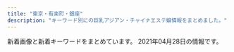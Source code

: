 ```yaml
---
title: "東京・有楽町・銀座"
description: "キーワード別にの巨乳アジアン・チャイナエステ嬢情報をまとめました。"
---
```


新着画像と新着キーワードをまとめています。
2021年04月28日の情報です。

<DmmAffiliateIns />
<KeywordTable
  shops={
    [
    {
        "img_links": [
            "http://xn--vckg5a5c7c8c1czd.in.net/images/staff_images/cg5.jpg",
            "http://xn--vckg5a5c7c8c1czd.in.net/images/staff_images/cg14.jpg",
            "http://xn--vckg5a5c7c8c1czd.in.net/images/staff_images/cg17.jpg",
            "http://xn--vckg5a5c7c8c1czd.in.net/images/no.png",
            "http://xn--vckg5a5c7c8c1czd.in.net/images/an_1_02.jpg",
            "http://xn--vckg5a5c7c8c1czd.in.net/images/staff_images/cg1.jpg",
            "http://xn--vckg5a5c7c8c1czd.in.net/images/an_2_04.jpg",
            "http://xn--vckg5a5c7c8c1czd.in.net/images/slider/slide1s.jpg",
            "http://xn--vckg5a5c7c8c1czd.in.net/images/staff_images/top_small_14.jpg",
            "http://xn--vckg5a5c7c8c1czd.in.net/images/an_2_02.jpg",
            "http://xn--vckg5a5c7c8c1czd.in.net/images/slider/slide3.jpg",
            "http://xn--vckg5a5c7c8c1czd.in.net/images/slider/slide2s.jpg",
            "http://xn--vckg5a5c7c8c1czd.in.net/images/an_2_03.jpg",
            "http://xn--vckg5a5c7c8c1czd.in.net/images/QRcode.jpg",
            "http://xn--vckg5a5c7c8c1czd.in.net/images/an_2_07.jpg",
            "http://xn--vckg5a5c7c8c1czd.in.net/images/slider/slide3s.jpg",
            "http://xn--vckg5a5c7c8c1czd.in.net/images/an_1_03.jpg",
            "http://xn--vckg5a5c7c8c1czd.in.net/images/staff_images/top_small_5.jpg",
            "http://xn--vckg5a5c7c8c1czd.in.net/images/an_2_06.jpg",
            "http://xn--vckg5a5c7c8c1czd.in.net/images/staff_images/top_small_2.jpg",
            "http://xn--vckg5a5c7c8c1czd.in.net/images/an_1_07.jpg",
            "http://xn--vckg5a5c7c8c1czd.in.net/images/an_2_05.jpg",
            "http://xn--vckg5a5c7c8c1czd.in.net/images/staff_images/top_small_1.jpg",
            "http://xn--vckg5a5c7c8c1czd.in.net/images/staff_images/top_small_17.jpg",
            "http://xn--vckg5a5c7c8c1czd.in.net/images/an_1_06.jpg",
            "http://xn--vckg5a5c7c8c1czd.in.net/images/an_1_04.jpg",
            "http://xn--vckg5a5c7c8c1czd.in.net/images/slider/slide2.jpg",
            "http://xn--vckg5a5c7c8c1czd.in.net/images/slider/slide1.jpg",
            "http://xn--vckg5a5c7c8c1czd.in.net/images/index_01.jpg",
            "http://xn--vckg5a5c7c8c1czd.in.net/images/staff_images/cg16.jpg",
            "http://xn--vckg5a5c7c8c1czd.in.net/images/staff_images/cg2.jpg",
            "http://xn--vckg5a5c7c8c1czd.in.net/images/staff_images/top_small_16.jpg"
        ],
        "keywords": {
            "E": 4,
            "86": 24,
            "D": 20
        },
        "name": "\u7652\u3057\u306e\u6d77",
        "station": "\u65b0\u5bcc\u753a\u99c5",
        "url": "http://xn--vckg5a5c7c8c1czd.in.net/"
    },
    {
        "img_links": [
            "http://sweet-massage.work/sp/img/tit.jpg",
            "http://sweet-massage.work/sp/img/pic.jpg",
            "http://sweet-massage.work/sp/img/s4.jpg",
            "http://sweet-massage.work/img/sta3.jpg",
            "http://sweet-massage.work/img/m1.png",
            "http://sweet-massage.work/img/sta5.jpg",
            "http://sweet-massage.work/sp/img/st5.jpg",
            "http://sweet-massage.work/sp/img/info.jpg",
            "http://sweet-massage.work/img/nos.jpg",
            "http://sweet-massage.work/sp/img/add.jpg",
            "http://sweet-massage.work/img/st01.jpg",
            "http://sweet-massage.work/img/st05.jpg",
            "http://sweet-massage.work/sp/img/st4.jpg",
            "http://sweet-massage.work/img/st1.jpg",
            "http://sweet-massage.work/sp/img/tel.jpg",
            "http://sweet-massage.work/sp/img/st02.jpg",
            "http://sweet-massage.work/img/s3.jpg",
            "http://sweet-massage.work/img/sta1.jpg",
            "http://sweet-massage.work/img/st5.jpg",
            "http://sweet-massage.work/img/st04.jpg",
            "http://sweet-massage.work/img/st2.jpg",
            "http://sweet-massage.work/img/st02.jpg",
            "http://sweet-massage.work/sp/img/sys.jpg",
            "http://sweet-massage.work/sp/img/t-a.jpg",
            "http://sweet-massage.work/sp/img/st01.jpg",
            "http://sweet-massage.work/img/st3.jpg",
            "http://sweet-massage.work/img/st005.jpg",
            "http://sweet-massage.work/sp/img/pc.jpg",
            "http://sweet-massage.work/sp/img/t-t.jpg",
            "http://sweet-massage.work/img/s2.jpg",
            "http://sweet-massage.work/sp/img/t-s.jpg",
            "http://sweet-massage.work/sp/img/t-r.jpg",
            "http://sweet-massage.work/sp/img/st1.jpg",
            "http://sweet-massage.work/sp/img/st005.jpg",
            "http://sweet-massage.work/sp/img/botton.jpg",
            "http://sweet-massage.work/img/mobile-1.png",
            "http://sweet-massage.work/sp/img/st05.jpg",
            "http://sweet-massage.work/sp/img/st2.jpg",
            "http://sweet-massage.work/sp/img/st03.jpg",
            "http://sweet-massage.work/sp/img/t-o.jpg",
            "http://sweet-massage.work/sp/img/time.jpg",
            "http://sweet-massage.work/img/sta2.jpg",
            "http://sweet-massage.work/img/foot-body.jpg",
            "http://sweet-massage.work/sp/img/st3.jpg",
            "http://sweet-massage.work/sp/img/s3.jpg",
            "http://sweet-massage.work/sp/img/st04.jpg",
            "http://sweet-massage.work/img/s5.jpg",
            "http://sweet-massage.work/sp/img/add2.jpg",
            "http://sweet-massage.work/img/s1.jpg",
            "http://sweet-massage.work/sp/img/s2.jpg",
            "http://sweet-massage.work/img/st03.jpg",
            "http://sweet-massage.work/img/s4.jpg",
            "http://sweet-massage.work/img/st4.jpg",
            "http://sweet-massage.work/img/sta4.jpg",
            "http://sweet-massage.work/sp/img/s5.jpg"
        ],
        "keywords": {
            "D": 6,
            "C": 3,
            "89": 3,
            "85": 3,
            "88": 3,
            "E": 6,
            "86": 6
        },
        "name": "Sweet",
        "station": "\u8305\u5834\u753a\u99c53\u756a\u51fa\u53e3",
        "url": "http://sweet-massage.work/"
    },
    {
        "keywords": {
            "85": 2,
            "86": 14,
            "87": 4
        },
        "station": "\u65b0\u5bcc\u753a\u99c53\u756a\u51fa\u53e3",
        "name": "Lotus\uff5e\u30ed\u30fc\u30bf\u30b9\uff5e",
        "url": "http://missyou-esthe.com/",
        "img_links": [
            "http://missyou-esthe.com/img/tt19.jpg",
            "http://missyou-esthe.com/img/lin.jpg",
            "http://missyou-esthe.com/img/eve.jpg",
            "http://missyou-esthe.com/img/tt11.jpg",
            "http://missyou-esthe.com/img/mr1.jpg",
            "http://missyou-esthe.com/img/tt2.jpg",
            "http://missyou-esthe.com/img/cg01.jpg",
            "http://missyou-esthe.com/img/cg04.jpg",
            "http://missyou-esthe.com/img/tt18.jpg",
            "http://missyou-esthe.com/img/cg091.jpg",
            "http://missyou-esthe.com/img/cg09.jpg",
            "http://missyou-esthe.com/img/no.png",
            "http://missyou-esthe.com/img/cg02.jpg",
            "http://missyou-esthe.com/img/tt12.jpg",
            "http://missyou-esthe.com/img/tt15.jpg",
            "http://missyou-esthe.com/img/tt21.jpg",
            "http://missyou-esthe.com/img/cg10.jpg",
            "http://missyou-esthe.com/img/cg06.jpg",
            "http://missyou-esthe.com/img/cg14.jpg",
            "http://missyou-esthe.com/img/cg05.jpg",
            "http://missyou-esthe.com/img/cg08.jpg",
            "http://missyou-esthe.com/img/tt13.jpg",
            "http://missyou-esthe.com/img/cg11.jpg",
            "http://missyou-esthe.com/img/cg03.jpg",
            "http://missyou-esthe.com/img/t3.jpg",
            "http://missyou-esthe.com/img/t1.jpg",
            "http://missyou-esthe.com/img/f1.jpg",
            "http://missyou-esthe.com/img/tt16.jpg",
            "http://missyou-esthe.com/img/tt17.jpg",
            "http://missyou-esthe.com/img/tt20.jpg",
            "http://missyou-esthe.com/img/cg13.jpg",
            "http://missyou-esthe.com/img/tt1.jpg",
            "http://missyou-esthe.com/img/t2.jpg",
            "http://missyou-esthe.com/img/cg07.jpg",
            "http://missyou-esthe.com/img/f.jpg",
            "http://missyou-esthe.com/img/tt14.jpg",
            "http://missyou-esthe.com/img/tt4.jpg"
        ]
    },
    {
        "station": "\u6c34\u5929\u5bae\u524d\u99c58\u756a\u51fa\u53e3",
        "name": "\u3086\u3089\u308a\u9999",
        "keywords": {
            "85": 10,
            "C": 14,
            "D": 6,
            "86": 4,
            "88": 6
        },
        "img_links": [
            "http://yurarika.work/staff/aya1.jpg",
            "http://yurarika.work/staff/mirai.jpg",
            "http://yurarika.work/staff/mirai2.jpg",
            "http://yurarika.work/staff/rara.jpg",
            "http://yurarika.work/staff/mika.jpg",
            "http://yurarika.work/staff/mirai1.jpg",
            "http://yurarika.work/staff/aya2.jpg",
            "http://yurarika.work/img/all/loader.png",
            "http://yurarika.work/staff/mika1.jpg",
            "http://yurarika.work/staff/mika2.jpg",
            "http://yurarika.work/staff/aya.jpg",
            "http://yurarika.work/staff/rara1.jpg",
            "http://yurarika.work/staff/rara2.jpg"
        ],
        "url": "http://yurarika.work/"
    },
    {
        "name": "COMODO -\u30b3\u30e2\u30c9-",
        "img_links": [
            "http://www.comodo.relaxjp.info/images/s_link.jpg",
            "http://www.comodo.relaxjp.info/files/013.jpg",
            "http://www.comodo.relaxjp.info/files/012-03.jpg",
            "http://www.comodo.relaxjp.info/files/001-03.jpg",
            "http://www.comodo.relaxjp.info/files/003-03.jpg",
            "http://www.comodo.relaxjp.info/files/001.jpg",
            "http://www.comodo.relaxjp.info/files/002.jpg",
            "http://www.comodo.relaxjp.info/files/013-03.jpg",
            "http://www.comodo.relaxjp.info/files/002-03.jpg",
            "http://www.comodo.relaxjp.info/images/top.png",
            "http://www.comodo.relaxjp.info/files/013-02.jpg",
            "http://www.comodo.relaxjp.info/images/bj1.jpg",
            "http://www.comodo.relaxjp.info/files/010.jpg",
            "http://www.comodo.relaxjp.info/files/015.jpg",
            "http://www.comodo.relaxjp.info/images/hua.jpg",
            "http://www.comodo.relaxjp.info/files/015-02.jpg",
            "http://www.comodo.relaxjp.info/files/014.jpg",
            "http://www.comodo.relaxjp.info/images/s_info.jpg",
            "http://www.comodo.relaxjp.info/files/011.jpg",
            "http://www.comodo.relaxjp.info/files/003.jpg",
            "http://www.comodo.relaxjp.info/files/011-02.jpg",
            "http://www.comodo.relaxjp.info/files/011-03.jpg",
            "http://www.comodo.relaxjp.info/images/bj3.jpg",
            "http://www.comodo.relaxjp.info/files/014-02.jpg",
            "http://www.comodo.relaxjp.info/files/012-02.jpg",
            "http://www.comodo.relaxjp.info/images/s_staff.jpg",
            "http://www.comodo.relaxjp.info/files/012.jpg",
            "http://www.comodo.relaxjp.info/files/010-02.jpg",
            "http://www.comodo.relaxjp.info/files/010-03.jpg",
            "http://www.comodo.relaxjp.info/files/003-02.jpg",
            "http://www.comodo.relaxjp.info/files/001-02.jpg",
            "http://www.comodo.relaxjp.info/files/014-03.jpg",
            "http://www.comodo.relaxjp.info/files/002-02.jpg",
            "http://www.comodo.relaxjp.info/files/015-03.jpg",
            "http://www.comodo.relaxjp.info/images/s_news.jpg"
        ],
        "keywords": {
            "87": 6,
            "C": 1,
            "88": 1,
            "E": 1,
            "D": 6,
            "90": 1,
            "85": 1
        },
        "url": "http://www.comodo.relaxjp.info/",
        "station": "\u99ac\u55b0\u6a2a\u5c71\u99c5A2\u51fa\u53e3"
    },
    {
        "img_links": [
            "http://toukasui.jpn.mn/photos/sites/49/2021/04/2021041715313779.jpg",
            "http://toukasui.jpn.mn/photos/sites/49/2018/11/2018111701424587.jpg",
            "http://toukasui.jpn.mn/photos/sites/49/2019/09/2019091616543823.jpg",
            "http://toukasui.jpn.mn/photos/sites/49/2019/08/2019081010463794.jpg",
            "http://toukasui.jpn.mn/images/s_staff.png",
            "http://toukasui.jpn.mn/images/face.jpg",
            "http://toukasui.jpn.mn/photos/sites/49/2019/06/2019061711394937.jpg",
            "http://toukasui.jpn.mn/images/news.jpg",
            "http://toukasui.jpn.mn/photos/sites/49/2018/12/2018121411170742.jpg",
            "http://toukasui.jpn.mn/photos/sites/49/2019/08/2019082510480041.jpg",
            "http://toukasui.jpn.mn/images/room2.jpg",
            "http://toukasui.jpn.mn/images/top.jpg",
            "http://toukasui.jpn.mn/photos/sites/49/2019/02/2019020710305082.jpg",
            "http://toukasui.jpn.mn/photos/sites/49/2018/11/2018110702420266.jpg",
            "http://toukasui.jpn.mn/photos/sites/49/2019/03/2019030615101559.jpg",
            "http://toukasui.jpn.mn/photos/sites/49/2021/04/2021040817571791.jpg",
            "http://toukasui.jpn.mn/images/mobile.jpg",
            "http://toukasui.jpn.mn/photos/sites/49/2019/11/2019111002374421.jpg",
            "http://toukasui.jpn.mn/photos/sites/49/2020/09/202009151644200.jpg",
            "http://toukasui.jpn.mn/photos/sites/49/2019/02/2019021519245846.jpg",
            "http://toukasui.jpn.mn/photos/sites/49/2019/07/2019070111270334.jpg",
            "http://toukasui.jpn.mn/images/room3.jpg",
            "http://toukasui.jpn.mn/images/pick.jpg",
            "http://toukasui.jpn.mn/images/room4.jpg",
            "http://toukasui.jpn.mn/images/room1.jpg"
        ],
        "keywords": {
            "85": 2,
            "E": 1,
            "86": 5,
            "D": 8,
            "87": 2
        },
        "station": "\u6771\u9280\u5ea7\u99c55\u756a\u51fa\u53e3",
        "name": "\u6843\u82b1\u6c34*\u3068\u3046\u304b\u3059\u3044",
        "url": "http://toukasui.jpn.mn/"
    },
    {
        "station": "\u6c34\u5929\u5bae\u524d\u99c54\u756a\u51fa\u53e3",
        "name": "Eve",
        "img_links": [
            "http://eve-esthe.com/images/01.jpg",
            "http://eve-esthe.com/images/wari.jpg",
            "http://eve-esthe.com/images/02.jpg",
            "http://eve-esthe.com/images/icon_new.png",
            "http://eve-esthe.com/images/03.jpg",
            "http://eve-esthe.com/images/04.jpg"
        ],
        "url": "http://eve-esthe.com/",
        "keywords": {}
    },
    {
        "station": "\u5c0f\u4f1d\u99ac\u753a\u99c53\u756a\u51fa\u53e3",
        "img_links": [
            "http://luna-shine.info/uploads/lunashine/2012/12/topview4.jpg",
            "http://luna-shine.info/uploads/lunashine/2012/12/topview1.jpg",
            "http://luna-shine.info/uploads/lunashine/2019/07/qqe59bbee78987201504181707251.jpg",
            "http://luna-shine.info/uploads/lunashine/2019/04/e5beaee4bfa1e59bbee78987_2019031616274791.jpg",
            "http://luna-shine.info/uploads/lunashine/2013/01/room-1.jpg",
            "http://luna-shine.info/uploads/lunashine/2013/10/e381bfe382841_e589afe69cac.jpg",
            "http://luna-shine.info/uploads/lunashine/2014/04/image_e589afe69cac.png",
            "http://luna-shine.info/uploads/lunashine/2013/01/room-5.jpg",
            "http://luna-shine.info/uploads/lunashine/images/rq01.jpg",
            "http://luna-shine.info/uploads/lunashine/images/rq03.jpg",
            "http://luna-shine.info/uploads/lunashine/2015/03/171f728230a16701d87b9e61ba70edf8.png",
            "http://luna-shine.info/uploads/lunashine/2012/12/mailmaka.jpg",
            "http://luna-shine.info/uploads/lunashine/2013/01/img_0427_e589afe69cac-276x368.jpg",
            "http://luna-shine.info/uploads/lunashine/2015/01/11.jpg",
            "http://luna-shine.info/uploads/lunashine/2014/06/9c1b42356edc1bb51d040e0a1783fa97.png",
            "http://luna-shine.info/uploads/lunashine/images/no-photo.jpg",
            "http://luna-shine.info/uploads/lunashine/2013/01/room-6.jpg",
            "http://luna-shine.info/uploads/lunashine/2013/11/e381afe3828be3818befbc92-1000x1333.jpg",
            "http://luna-shine.info/uploads/lunashine/2015/04/1111_e589afe69cac.jpg",
            "http://luna-shine.info/uploads/lunashine/2019/04/e5beaee4bfa1e59bbee78987_201903161627475.jpg",
            "http://luna-shine.info/uploads/lunashine/2016/12/img_4240.jpg",
            "http://luna-shine.info/uploads/lunashine/2013/11/e381afe3828be3818b-1000x1333.jpg",
            "http://luna-shine.info/uploads/lunashine/2013/03/img_0522_e589afe69cac-1000x1333.jpg",
            "http://luna-shine.info/uploads/lunashine/2019/03/e5beaee4bfa1e59bbee78987_201903141535171.jpg",
            "http://luna-shine.info/uploads/lunashine/2013/05/p1020464_e589afe69cac.jpg",
            "http://luna-shine.info/uploads/lunashine/2013/01/room-2.jpg",
            "http://luna-shine.info/uploads/lunashine/2014/05/naomi1-276x3584.jpg",
            "http://luna-shine.info/uploads/lunashine/2019/01/e5beaee4bfa1e59bbee78987_20190124144601.jpg",
            "http://luna-shine.info/uploads/lunashine/2013/01/room-3.jpg",
            "http://luna-shine.info/uploads/lunashine/2013/01/room-10.jpg",
            "http://luna-shine.info/uploads/lunashine/2013/10/e38182e38286e381bf3_e589afe69cac.jpg",
            "http://luna-shine.info/uploads/lunashine/images/new_d.jpg",
            "http://luna-shine.info/uploads/lunashine/2015/04/1111_e589afe69cac1.jpg",
            "http://luna-shine.info/uploads/lunashine/2015/06/image1-266x4001.jpg",
            "http://luna-shine.info/uploads/lunashine/2019/03/e5beaee4bfa1e59bbee78987_201903161627476.jpg",
            "http://luna-shine.info/uploads/lunashine/2013/01/room-11.jpg",
            "http://luna-shine.info/uploads/lunashine/2013/10/e381bfe38286e3818d-5_e589afe69cac.jpg",
            "http://luna-shine.info/uploads/lunashine/2012/12/mobile.jpg",
            "http://luna-shine.info/uploads/lunashine/2019/04/flash1.jpg",
            "http://luna-shine.info/uploads/lunashine/2015/03/8dbe4d07b4f1258c30f14b30e60c1466.png",
            "http://luna-shine.info/uploads/lunashine/2013/01/img_0370_e589afe69cac-276x368.jpg",
            "http://luna-shine.info/uploads/lunashine/2014/05/naomi1-276x3583.jpg",
            "http://luna-shine.info/uploads/lunashine/2019/04/tel.jpg",
            "http://luna-shine.info/uploads/lunashine/images/new_tit.jpg",
            "http://luna-shine.info/uploads/lunashine/2013/10/e381bfe3818d2_e589afe69cac.jpg",
            "http://luna-shine.info/uploads/lunashine/2015/01/2_e589afe69cac.jpg",
            "http://luna-shine.info/uploads/lunashine/2019/04/bottom.jpg",
            "http://luna-shine.info/uploads/lunashine/2013/01/room-8.jpg",
            "http://luna-shine.info/uploads/lunashine/2014/05/22.jpg",
            "http://luna-shine.info/uploads/lunashine/2019/12/e5beaee4bfa1e59bbee78987_201912071546181.jpg",
            "http://luna-shine.info/uploads/lunashine/2017/03/saki.jpg",
            "http://luna-shine.info/uploads/lunashine/2015/12/qqe59bbee7898720151214133747.jpg",
            "http://luna-shine.info/uploads/lunashine/2015/01/0.jpg",
            "http://luna-shine.info/uploads/lunashine/2020/01/e5beaee4bfa1e59bbee78987_20190517131309.jpg",
            "http://luna-shine.info/uploads/lunashine/2016/11/31.jpg",
            "http://luna-shine.info/uploads/lunashine/2014/06/image-14.jpeg",
            "http://luna-shine.info/uploads/lunashine/2017/03/saki1.jpg",
            "http://luna-shine.info/uploads/lunashine/2017/04/22221.jpg",
            "http://luna-shine.info/uploads/lunashine/images/picup.png",
            "http://luna-shine.info/uploads/lunashine/2015/03/11111.jpg",
            "http://luna-shine.info/uploads/lunashine/2013/01/qiu-1.jpg",
            "http://luna-shine.info/uploads/lunashine/2019/04/e5beaee4bfa1e59bbee78987_201903161627478.jpg",
            "http://luna-shine.info/uploads/lunashine/2018/05/2.jpg",
            "http://luna-shine.info/uploads/lunashine/2019/05/e5beaee4bfa1e59bbee78987_201905171313091.jpg",
            "http://luna-shine.info/uploads/lunashine/2013/01/room-9.jpg",
            "http://luna-shine.info/uploads/lunashine/2012/12/topview3.jpg",
            "http://luna-shine.info/uploads/lunashine/2015/09/1-12041z120344c1_e589afe69cac_e589afe69cac.jpg",
            "http://luna-shine.info/uploads/lunashine/2019/05/e5beaee4bfa1e59bbee78987_20190517131309.jpg",
            "http://luna-shine.info/uploads/lunashine/2014/06/image-15.jpeg",
            "http://luna-shine.info/uploads/lunashine/2013/01/room-7.jpg",
            "http://luna-shine.info/uploads/lunashine/2019/12/e5beaee4bfa1e59bbee78987_20191207154634.jpg",
            "http://luna-shine.info/uploads/lunashine/2012/12/topview0.jpg",
            "http://luna-shine.info/uploads/lunashine/2013/10/4_e589afe69cac.jpg"
        ],
        "keywords": {
            "82": 3,
            "89": 21,
            "87": 12,
            "D": 30,
            "C": 12,
            "G": 6,
            "88": 21,
            "E": 13,
            "84": 3,
            "86": 6,
            "85": 6,
            "\u80f8": 2,
            "F": 6,
            "\u30bb\u30af\u30b7\u30fc": 1,
            "81": 3
        },
        "url": "http://luna-shine.info/",
        "name": "\u30eb\u30ca\u30b7\u30e3\u30a4\u30f3"
    },
    {
        "name": "PRIME\u30fb\u30d7\u30e9\u30a4\u30e0",
        "url": "http://prime-relax.work/",
        "station": "\u99ac\u55b0\u753a\u99c51\u756a\u51fa\u53e3",
        "img_links": [
            "http://prime-relax.work/sp/img/add3.jpg",
            "http://prime-relax.work/img/mo.png",
            "http://prime-relax.work/img/IMG_1675.jpg",
            "http://prime-relax.work/sp/img/t-t.jpg",
            "http://prime-relax.work/img/st14.jpg",
            "http://prime-relax.work/sp/img/p-7.jpg",
            "http://prime-relax.work/img/IMG_1709.jpg",
            "http://prime-relax.work/sp/img/sta8.jpg",
            "http://prime-relax.work/img/bottom-.png",
            "http://prime-relax.work/img/st04.jpg",
            "http://prime-relax.work/sp/img/add2.jpg",
            "http://prime-relax.work/img/sta14.jpg",
            "http://prime-relax.work/sp/img/t-s.jpg",
            "http://prime-relax.work/sp/img/sta9.jpg",
            "http://prime-relax.work/img/sta5.jpg",
            "http://prime-relax.work/img/st5.jpg",
            "http://prime-relax.work/sp/img/add.jpg",
            "http://prime-relax.work/img/body-.jpg",
            "http://prime-relax.work/sp/img/sta4.jpg",
            "http://prime-relax.work/sp/img/sta5.jpg",
            "http://prime-relax.work/img/IMG_1699.jpg",
            "http://prime-relax.work/sp/img/sta12.jpg",
            "http://prime-relax.work/sp/img/tel.jpg",
            "http://prime-relax.work/img/st08.jpg",
            "http://prime-relax.work/sp/img/sta14.jpg",
            "http://prime-relax.work/img/link-.jpg",
            "http://prime-relax.work/sp/img/pic.jpg",
            "http://prime-relax.work/img/sta4.jpg",
            "http://prime-relax.work/img/link20067.jpg",
            "http://prime-relax.work/sp/img/sta13.jpg",
            "http://prime-relax.work/sp/img/pc.jpg",
            "http://prime-relax.work/sp/img/t-r.jpg",
            "http://prime-relax.work/img/st013.jpg",
            "http://prime-relax.work/sp/img/sta11.jpg",
            "http://prime-relax.work/sp/img/p-9.jpg",
            "http://prime-relax.work/img/sta9.jpg",
            "http://prime-relax.work/img/sys.jpg",
            "http://prime-relax.work/sp/img/p-8.jpg",
            "http://prime-relax.work/img/head.jpg",
            "http://prime-relax.work/img/bottom.png",
            "http://prime-relax.work/img/link10033.jpg",
            "http://prime-relax.work/img/sta8.jpg",
            "http://prime-relax.work/img/st07.jpg",
            "http://prime-relax.work/img/st8.jpg",
            "http://prime-relax.work/img/sta7.jpg",
            "http://prime-relax.work/sp/img/info.jpg",
            "http://prime-relax.work/sp/img/sys.jpg",
            "http://prime-relax.work/img/sta13.jpg",
            "http://prime-relax.work/sp/img/cam.jpg",
            "http://prime-relax.work/img/st11.jpg",
            "http://prime-relax.work/sp/img/t-a.jpg",
            "http://prime-relax.work/img/st13.jpg",
            "http://prime-relax.work/img/st9.jpg",
            "http://prime-relax.work/img/link300100.jpg",
            "http://prime-relax.work/img/sta11.jpg",
            "http://prime-relax.work/sp/img/t-o.jpg",
            "http://prime-relax.work/img/st12.jpg",
            "http://prime-relax.work/img/IMG_1667.jpg",
            "http://prime-relax.work/img/st014.jpg",
            "http://prime-relax.work/sp/img/sta7.jpg",
            "http://prime-relax.work/sp/img/tit.jpg",
            "http://prime-relax.work/img/eve.jpg",
            "http://prime-relax.work/img/sta12.jpg",
            "http://prime-relax.work/img/st4.jpg",
            "http://prime-relax.work/img/st7.jpg",
            "http://prime-relax.work/sp/img/botton.jpg",
            "http://prime-relax.work/sp/img/time.jpg"
        ],
        "keywords": {
            "82": 1,
            "D": 10,
            "86": 7,
            "88": 1,
            "87": 4,
            "E": 1,
            "C": 7,
            "84": 5
        }
    },
    {
        "station": "\u65b0\u65e5\u672c\u6a4b\u99c55\u756a\u51fa\u53e3",
        "keywords": {},
        "img_links": [],
        "name": "\u30e9\u30d5\u30a3\u30fc\u30eb",
        "url": "http://s-este.net/"
    },
    {
        "keywords": {
            "E": 1,
            "C": 2,
            "86": 13,
            "D": 10
        },
        "url": "http://esthe-aroma.com/",
        "img_links": [
            "http://esthe-aroma.com/images/photo02.jpg",
            "http://esthe-aroma.com/images/cg10.jpg",
            "http://esthe-aroma.com/images/cg11.jpg",
            "http://esthe-aroma.com/images/icon_staff.png",
            "http://esthe-aroma.com/images/icon_info.png",
            "http://esthe-aroma.com/images/icon_tel.png",
            "http://esthe-aroma.com/images/mainImg_sub.jpg",
            "http://esthe-aroma.com/images/cg12.jpg",
            "http://esthe-aroma.com/images/photo03.jpg",
            "http://esthe-aroma.com/images/cg01.jpg",
            "http://esthe-aroma.com/images/cg07.jpg",
            "http://esthe-aroma.com/images/qrc.jpg",
            "http://esthe-aroma.com/images/cg09.jpg",
            "http://esthe-aroma.com/images/btn2.png",
            "http://esthe-aroma.com/images/cg03.jpg",
            "http://esthe-aroma.com/images/cg02.jpg",
            "http://esthe-aroma.com/images/photo01.jpg",
            "http://esthe-aroma.com/images/icon_top.png",
            "http://esthe-aroma.com/images/cg06.jpg",
            "http://esthe-aroma.com/images/cg08.jpg",
            "http://esthe-aroma.com/images/cg13.jpg",
            "http://esthe-aroma.com/images/icon_concept.png",
            "http://esthe-aroma.com/images/cg05.jpg",
            "http://esthe-aroma.com/images/end-info.png",
            "http://esthe-aroma.com/images/cg04.jpg"
        ],
        "station": "\u99ac\u55b0\u6a2a\u5c71\u99c5A2\u51fa\u53e3",
        "name": "Miss.9\uff5e\u30df\u30b9.\u30ad\u30e5\u30a6\uff5e"
    },
    {
        "url": "https://ningyocho-esthe.work/",
        "name": "Dream",
        "station": "\u4eba\u5f62\u753a\u99c5A1\u51fa\u53e3",
        "keywords": {
            "88": 1,
            "\u30bb\u30af\u30b7\u30fc": 3
        },
        "img_links": [
            "https://ningyocho-esthe.work/images/dream/home/image_02.png",
            "https://ningyocho-esthe.work/images/dream/common/gallery_01.png",
            "https://ningyocho-esthe.work/images/dream/common/credit_03.png",
            "https://ningyocho-esthe.work/images/dream/staff/13.jpg",
            "https://ningyocho-esthe.work/images/dream/common/gallery_03.png",
            "https://ningyocho-esthe.work/images/dream/staff/\u30ca\u30ca.jpg",
            "https://ningyocho-esthe.work/images/dream/common/header_phone_pc.png",
            "https://ningyocho-esthe.work/images/dream/common/gallery_05.png",
            "https://ningyocho-esthe.work/images/dream/common/header_info.png",
            "https://ningyocho-esthe.work/images/dream/home/image_03.png",
            "https://ningyocho-esthe.work/images/dream/staff/\u3042\u307f.jpg",
            "https://ningyocho-esthe.work/images/dream/staff/imgapp_3.jpg",
            "https://ningyocho-esthe.work/images/dream/staff/imgapp6.jpg",
            "https://ningyocho-esthe.work/images/dream/staff/3.jpg",
            "https://ningyocho-esthe.work/images/dream/common/credit_01.png",
            "https://ningyocho-esthe.work/images/dream/common/gallery_07.png",
            "https://ningyocho-esthe.work/images/dream/staff/imgapp_1.jpg",
            "https://ningyocho-esthe.work/images/dream/common/side_bnr_02.png",
            "https://ningyocho-esthe.work/images/dream/home/teaser.png",
            "https://ningyocho-esthe.work/images/dream/staff/2.jpg",
            "https://ningyocho-esthe.work/images/dream/staff/1.jpg",
            "https://ningyocho-esthe.work/images/dream/common/credit_02.png",
            "https://ningyocho-esthe.work/images/dream/home/image_01.png",
            "https://ningyocho-esthe.work/images/dream/common/side_bnr_01.png",
            "https://ningyocho-esthe.work/images/dream/common/gallery_04.png",
            "https://ningyocho-esthe.work/images/dream/common/gallery_10.png",
            "https://ningyocho-esthe.work/images/dream/common/gallery_08.png",
            "https://ningyocho-esthe.work/images/dream/common/gallery_06.png",
            "https://ningyocho-esthe.work/images/dream/common/gallery_09.png",
            "https://ningyocho-esthe.work/images/dream/common/gallery_02.png"
        ]
    },
    {
        "station": "\u8305\u5834\u753a\u99c511\u756a\u51fa\u53e3",
        "name": "\u5143\u6c17\u30e2\u30ea\u30e2\u30ea",
        "img_links": [
            "http://www.kayabatyo-massage.work/images/sw_home.png",
            "http://www.kayabatyo-massage.work/images/recruit/point_07.png",
            "http://www.kayabatyo-massage.work/images/recruit/sp_mainvisual.jpg",
            "http://www.kayabatyo-massage.work/images/recruit/point_05.png",
            "http://www.kayabatyo-massage.work/images/recruit/nagare_01.jpg",
            "http://www.kayabatyo-massage.work/images/recruit/nagare_02.jpg",
            "http://www.kayabatyo-massage.work/images/trigger.jpg",
            "http://www.kayabatyo-massage.work/images/mainvisual_01.jpg",
            "http://www.kayabatyo-massage.work/staff/hinata.jpg",
            "http://www.kayabatyo-massage.work/images/recruit/point_08.png",
            "http://www.kayabatyo-massage.work/images/recruit/nagare_05.png",
            "http://www.kayabatyo-massage.work/images/icon_ranking_01.png",
            "http://www.kayabatyo-massage.work/images/head_therapist.jpg",
            "http://www.kayabatyo-massage.work/images/icon_ranking_02.png",
            "http://www.kayabatyo-massage.work/images/icon_new.png",
            "http://www.kayabatyo-massage.work/images/head_interior.jpg",
            "http://www.kayabatyo-massage.work/images/recruit/req_03.jpg",
            "http://www.kayabatyo-massage.work/images/mainvisual_02.jpg",
            "http://www.kayabatyo-massage.work/images/recruit/point_03.png",
            "http://www.kayabatyo-massage.work/images/mainvisual_02_s.jpg",
            "http://www.kayabatyo-massage.work/images/recruit/point_04.png",
            "http://www.kayabatyo-massage.work/images/mainvisual_01_s.jpg",
            "http://www.kayabatyo-massage.work/images/recruit/nagare_03.jpg",
            "http://www.kayabatyo-massage.work/images/recruit/nagare_06.png",
            "http://www.kayabatyo-massage.work/images/recruit/point_06.png",
            "http://www.kayabatyo-massage.work/images/recruit/nagare_07.png",
            "http://www.kayabatyo-massage.work/staff/nanami.jpg",
            "http://www.kayabatyo-massage.work/images/recruit/point_09.png",
            "http://www.kayabatyo-massage.work/images/sw_tel.png",
            "http://www.kayabatyo-massage.work/images/icon_ranking_03.png",
            "http://www.kayabatyo-massage.work/images/recruit/message_03.png",
            "http://www.kayabatyo-massage.work/images/no_image.jpg",
            "http://www.kayabatyo-massage.work/staff/kaoru.jpg"
        ],
        "keywords": {},
        "url": "http://www.kayabatyo-massage.work/"
    },
    {
        "keywords": {
            "C": 5,
            "88": 5,
            "D": 91,
            "86": 73,
            "85": 23,
            "E": 5
        },
        "img_links": [
            "https://mens-esthe.jpn.vin/images/tit_pick.jpg",
            "https://mens-esthe.jpn.vin/images/nav_link02.png",
            "https://mens-esthe.jpn.vin/images/sp_tit_link.jpg",
            "https://mens-esthe.jpn.vin/images/sp_tit_info.jpg",
            "https://mens-esthe.jpn.vin/photos/sites/4/2020/12/2020121102501422.jpg",
            "https://mens-esthe.jpn.vin/images/sp_end.png",
            "https://mens-esthe.jpn.vin/images/tit_face.jpg",
            "https://mens-esthe.jpn.vin/images/top.png",
            "https://mens-esthe.jpn.vin/images/side_mobile.jpg",
            "https://mens-esthe.jpn.vin/images/navbar-top.jpg",
            "https://mens-esthe.jpn.vin/images/sp_tit_staff02.jpg",
            "https://mens-esthe.jpn.vin/images/tit_info.jpg",
            "https://mens-esthe.jpn.vin/photos/sites/4/2020/12/2020121102464663.jpg",
            "https://mens-esthe.jpn.vin/images/sp_tit_pick.jpg",
            "https://mens-esthe.jpn.vin/images/tit_staff02.jpg",
            "https://mens-esthe.jpn.vin/photos/sites/4/2020/12/2020121102483539.jpg",
            "https://mens-esthe.jpn.vin/images/sp_photo_1.jpg",
            "https://mens-esthe.jpn.vin/photos/sites/4/2021/04/2021040721293837.jpeg",
            "https://mens-esthe.jpn.vin/photos/sites/4/2020/12/2020121102462172.jpg",
            "https://mens-esthe.jpn.vin/images/nav_link04.png",
            "https://mens-esthe.jpn.vin/images/photo_1.jpg",
            "https://mens-esthe.jpn.vin/images/end.png",
            "https://mens-esthe.jpn.vin/images/nav_link01.png",
            "https://mens-esthe.jpn.vin/images/nav_link05.png",
            "https://mens-esthe.jpn.vin/photos/sites/4/2021/04/2021040721293779.jpeg",
            "https://mens-esthe.jpn.vin/images/nav_link07.png",
            "https://mens-esthe.jpn.vin/images/nav_link03.png",
            "https://mens-esthe.jpn.vin/images/tit_link.jpg",
            "https://mens-esthe.jpn.vin/images/room2.jpg",
            "https://mens-esthe.jpn.vin/images/room1.jpg",
            "https://mens-esthe.jpn.vin/photos/sites/4/2021/04/2021040721293993.jpeg",
            "https://mens-esthe.jpn.vin/images/nav_link08.png",
            "https://mens-esthe.jpn.vin/images/nav_link06.png",
            "https://mens-esthe.jpn.vin/photos/sites/4/2020/12/202012110248090.jpg"
        ],
        "station": "JR\u6771\u4eac\u99c5\u516b\u91cd\u6d32\u5317\u53e3",
        "name": "\u6771\u4eac\u65e5\u672c\u6a4b\u30e1\u30f3\u30ba\u30a8\u30b9\u30c6",
        "url": "https://mens-esthe.jpn.vin/"
    },
    {
        "img_links": [
            "http://www.sexy.esturl.com/images/r2.jpg",
            "http://www.sexy.esturl.com/images/shop/shop04.jpg",
            "http://www.sexy.esturl.com/images/shop/shop01.jpg",
            "http://www.sexy.esturl.com/images/pick.png",
            "http://www.sexy.esturl.com/images/top.png",
            "http://www.sexy.esturl.com/files/002.jpg",
            "http://www.sexy.esturl.com/images/news.png",
            "http://www.sexy.esturl.com/images/shop/shop02.jpg",
            "http://www.sexy.esturl.com/files/005.jpg",
            "http://www.sexy.esturl.com/files/004.jpg",
            "http://www.sexy.esturl.com/images/bj2.jpg",
            "http://www.sexy.esturl.com/files/003.jpg",
            "http://www.sexy.esturl.com/images/shop/shop03.jpg",
            "http://www.sexy.esturl.com/images/r4.jpg",
            "http://www.sexy.esturl.com/images/r1.jpg",
            "http://www.sexy.esturl.com/files/001.jpg",
            "http://www.sexy.esturl.com/images/s_link.png",
            "http://www.sexy.esturl.com/images/s_staff.png",
            "http://www.sexy.esturl.com/images/r5.jpg",
            "http://www.sexy.esturl.com/images/face.png",
            "http://www.sexy.esturl.com/images/end.png"
        ],
        "station": "\u516b\u4e01\u5800\u99c5A2\u51fa\u53e3",
        "url": "http://www.sexy.esturl.com/",
        "name": "Sexy Girl",
        "keywords": {
            "C": 2,
            "D": 3,
            "\u30bb\u30af\u30b7\u30fc": 14,
            "86": 1,
            "87": 4
        }
    },
    {
        "url": "http://www.hitomebore.esjp.info/",
        "name": "\u3072\u3068\u3081\u307c\u308c",
        "img_links": [
            "http://www.hitomebore.esjp.info/files/002.jpg",
            "http://www.hitomebore.esjp.info/files/014.jpg",
            "http://www.hitomebore.esjp.info/files/008.jpg",
            "http://www.hitomebore.esjp.info/images/m1.jpg",
            "http://www.hitomebore.esjp.info/images/btn2.png",
            "http://www.hitomebore.esjp.info/images/m2.jpg",
            "http://www.hitomebore.esjp.info/files/013.jpg",
            "http://www.hitomebore.esjp.info/files/010.jpg",
            "http://www.hitomebore.esjp.info/files/015.jpg",
            "http://www.hitomebore.esjp.info/images/m3.jpg",
            "http://www.hitomebore.esjp.info/files/011.jpg",
            "http://www.hitomebore.esjp.info/files/016.jpg",
            "http://www.hitomebore.esjp.info/images/mainImg_sub.jpg",
            "http://www.hitomebore.esjp.info/files/012.jpg",
            "http://www.hitomebore.esjp.info/images/mainImg2.jpg",
            "http://www.hitomebore.esjp.info/files/009.jpg",
            "http://www.hitomebore.esjp.info/files/007.jpg",
            "http://www.hitomebore.esjp.info/images/m4.jpg"
        ],
        "keywords": {
            "C": 6,
            "85": 6,
            "86": 18,
            "88": 3,
            "D": 27,
            "87": 6
        },
        "station": "\u65b0\u5bcc\u753a\u99c53\u756a\u51fa\u53e3"
    },
    {
        "url": "https://est-tiara.info/",
        "img_links": [
            "https://est-tiara.info/staffPhoto/b20210304100121.jpg",
            "https://est-tiara.info/staffPhoto/b20201016083614.jpg",
            "https://est-tiara.info/staffPhoto/b20210304095845.jpg",
            "https://est-tiara.info/staffPhoto/s20210304095739.jpg",
            "https://est-tiara.info/images/returnBtn.png",
            "https://est-tiara.info/staffPhoto/b20201016083828.jpg",
            "https://est-tiara.info/images/gallery/r6.jpg",
            "https://est-tiara.info/staffPhoto/s20210304100121.jpg",
            "https://est-tiara.info/staffPhoto/b20210304095623.jpg",
            "https://est-tiara.info/staffPhoto/s20201016083614.jpg",
            "https://est-tiara.info/images/gallery/r2.jpg",
            "https://est-tiara.info/staffPhoto/s20210304095845.jpg",
            "https://est-tiara.info/staffPhoto/s20210304095623.jpg",
            "https://est-tiara.info/js/sliderLine/slide_next.png",
            "https://est-tiara.info/js/sliderLine/slide_prev.png",
            "https://est-tiara.info/staffPhoto/b20210304095739.jpg",
            "https://est-tiara.info/staffPhoto/b20210304100038.jpg",
            "https://est-tiara.info/staffPhoto/s20201016083828.jpg",
            "https://est-tiara.info/images/gallery/r1.jpg",
            "https://est-tiara.info/staffPhoto/s20210304100038.jpg",
            "https://est-tiara.info/images/gallery/r3.jpg",
            "https://est-tiara.info/images/gallery/r5.jpg",
            "https://est-tiara.info/uploadfiles/Image/campaignEstTiaraInfo.jpg",
            "https://est-tiara.info/images/mobile.png",
            "https://est-tiara.info/images/gallery/r7.jpg",
            "https://est-tiara.info/images/gallery/r8.jpg",
            "https://est-tiara.info/images/gallery/r4.jpg"
        ],
        "name": "Tiara-\u30c6\u30a4\u30a2\u30e9-",
        "keywords": {
            "C": 1,
            "89": 1,
            "E": 1,
            "D": 4,
            "87": 1
        },
        "station": "\u6771\u9280\u5ea7\u99c5A7\u51fa\u53e3"
    },
    {
        "name": "\u7d05\u8449",
        "img_links": [
            "http://arm-heal.com/staff/yuki/01.jpg",
            "http://arm-heal.com/img/ttl_mobile.png",
            "http://arm-heal.com/staff/yuuyuu/01mb.jpg",
            "http://arm-heal.com/staff/miya/01.jpg",
            "http://arm-heal.com/img/ttl_staff.jpg",
            "http://arm-heal.com/staff/aya/01mb.jpg",
            "http://arm-heal.com/img/att.png",
            "http://arm-heal.com/pic/topimg3.png",
            "http://arm-heal.com/staff/yuki/01mb.jpg",
            "http://arm-heal.com/pic/topimg2.png",
            "http://arm-heal.com/i/files/homeimg.jpg",
            "http://arm-heal.com/pic/head.jpg",
            "http://arm-heal.com/img/ttl_rec.png",
            "http://arm-heal.com/staff/hikari/01.jpg",
            "http://arm-heal.com/pic/topimg1.png",
            "http://arm-heal.com/staff/hikari/01mb.jpg",
            "http://arm-heal.com/pic/topimg4.png",
            "http://arm-heal.com/staff/miya/01mb.jpg",
            "http://arm-heal.com/staff/yuuyuu/01.jpg",
            "http://arm-heal.com/staff/miki/01.jpg",
            "http://arm-heal.com/img/corona.png",
            "http://arm-heal.com/pic/topimg5.png",
            "http://arm-heal.com/staff/miki/01mb.jpg",
            "http://arm-heal.com/staff/aya/01.jpg"
        ],
        "keywords": {
            "C": 15
        },
        "station": "\u516b\u4e01\u5800\u99c5A5\u53e3",
        "url": "http://arm-heal.com/"
    },
    {
        "keywords": {
            "85": 16,
            "88": 5,
            "C": 22,
            "E": 2,
            "F": 5,
            "87": 2,
            "D": 8
        },
        "url": "http://cocosia-massage.work/",
        "img_links": [
            "http://cocosia-massage.work/img/sta3.jpg",
            "http://cocosia-massage.work/img/st5.jpg",
            "http://cocosia-massage.work/img/st3.jpg",
            "http://cocosia-massage.work/sp/img/rec.jpg",
            "http://cocosia-massage.work/sp/img/st5.jpg",
            "http://cocosia-massage.work/sp/img/sys.jpg",
            "http://cocosia-massage.work/sp/img/pc.jpg",
            "http://cocosia-massage.work/sp/img/st2.jpg",
            "http://cocosia-massage.work/sp/img/st3.jpg",
            "http://cocosia-massage.work/sp/img/p-3.jpg",
            "http://cocosia-massage.work/sp/img/cam3.jpg",
            "http://cocosia-massage.work/sp/img/cam1.jpg",
            "http://cocosia-massage.work/sp/img/cam4.jpg",
            "http://cocosia-massage.work/sp/img/t-t.jpg",
            "http://cocosia-massage.work/sp/img/st1.jpg",
            "http://cocosia-massage.work/img/sta4.jpg",
            "http://cocosia-massage.work/sp/img/t-r.jpg",
            "http://cocosia-massage.work/img/fla-2.jpg",
            "http://cocosia-massage.work/img/xmas.png",
            "http://cocosia-massage.work/img/st6.jpg",
            "http://cocosia-massage.work/img/acc.jpg",
            "http://cocosia-massage.work/img/conc.jpg",
            "http://cocosia-massage.work/img/st1.jpg",
            "http://cocosia-massage.work/img/news.jpg",
            "http://cocosia-massage.work/sp/img/st4.jpg",
            "http://cocosia-massage.work/sp/img/acc.jpg",
            "http://cocosia-massage.work/img/head2.jpg",
            "http://cocosia-massage.work/sp/img/cam2.jpg",
            "http://cocosia-massage.work/img/fla-1.jpg",
            "http://cocosia-massage.work/img/newf.jpg",
            "http://cocosia-massage.work/img/st4.jpg",
            "http://cocosia-massage.work/img/sta6.jpg",
            "http://cocosia-massage.work/img/sta1.jpg",
            "http://cocosia-massage.work/img/st2.jpg",
            "http://cocosia-massage.work/img/sta5.jpg",
            "http://cocosia-massage.work/sp/img/st6.jpg",
            "http://cocosia-massage.work/sp/img/p-4.jpg",
            "http://cocosia-massage.work/sp/img/botton.jpg",
            "http://cocosia-massage.work/sp/img/qr.jpg",
            "http://cocosia-massage.work/sp/img/p-6.jpg",
            "http://cocosia-massage.work/img/r9.jpg",
            "http://cocosia-massage.work/sp/img/t-s.jpg",
            "http://cocosia-massage.work/sp/img/t-t2.jpg",
            "http://cocosia-massage.work/img/sta2.jpg",
            "http://cocosia-massage.work/sp/img/info.jpg",
            "http://cocosia-massage.work/img/nos.jpg",
            "http://cocosia-massage.work/img/cncp.jpg",
            "http://cocosia-massage.work/sp/img/p-5.jpg"
        ],
        "name": "COCOSIA",
        "station": "\u4eba\u5f62\u753a\u99c5A1\u51fa\u53e3"
    },
    {
        "station": "JR\u6771\u4eac\u99c5\u516b\u91cd\u6d32\u5317\u53e3",
        "url": "http://f-relaxe.net",
        "keywords": {
            "91": 1,
            "87": 1,
            "83": 1,
            "90": 1,
            "89": 1,
            "D": 2,
            "E": 3,
            "G": 1,
            "86": 1,
            "C": 3,
            "85": 3,
            "93": 1
        },
        "name": "For you",
        "img_links": [
            "http://f-relaxe.net/images/index_18.jpg",
            "http://f-relaxe.net/images/sub_15.jpg",
            "http://f-relaxe.net/girl/013a.jpg",
            "http://f-relaxe.net/girl/013.jpg",
            "http://f-relaxe.net/girl/010.jpg",
            "http://f-relaxe.net/images/index_08.jpg",
            "http://f-relaxe.net/images/index_03.jpg",
            "http://f-relaxe.net/images/line.jpg",
            "http://f-relaxe.net/girl/017.jpg",
            "http://f-relaxe.net/images/index_06.jpg",
            "http://f-relaxe.net/images/index_05.jpg",
            "http://f-relaxe.net/images/index_17.jpg",
            "http://f-relaxe.net/girl/011a.jpg",
            "http://f-relaxe.net/girl/09.jpg",
            "http://f-relaxe.net/images/rec.jpg",
            "http://f-relaxe.net/girl/012.jpg",
            "http://f-relaxe.net/images/index_10.jpg",
            "http://f-relaxe.net/images/index_01.jpg",
            "http://f-relaxe.net/girl/024.jpg",
            "http://f-relaxe.net/images/index_14.jpg",
            "http://f-relaxe.net/girl/09a.jpg",
            "http://f-relaxe.net/images/info.jpg",
            "http://f-relaxe.net/images/01.jpg",
            "http://f-relaxe.net/girl/011.jpg",
            "http://f-relaxe.net/images/sub_10.jpg",
            "http://f-relaxe.net/girl/08a.jpg",
            "http://f-relaxe.net/images/rec_11.jpg",
            "http://f-relaxe.net/images/index_119.jpg",
            "http://f-relaxe.net/images/index_13.jpg",
            "http://f-relaxe.net/images/02.jpg",
            "http://f-relaxe.net/images/03.jpg",
            "http://f-relaxe.net/girl/02.jpg",
            "http://f-relaxe.net/images/index_09.jpg",
            "http://f-relaxe.net/images/info_11.jpg",
            "http://f-relaxe.net/girl/04.jpg",
            "http://f-relaxe.net/girl/07a.jpg",
            "http://f-relaxe.net/images/index_07.jpg",
            "http://f-relaxe.net/images/sub_12.jpg",
            "http://f-relaxe.net/girl/07.jpg",
            "http://f-relaxe.net/girl/00.jpg",
            "http://f-relaxe.net/girl/010a.jpg",
            "http://f-relaxe.net/images/index_16.jpg",
            "http://f-relaxe.net/images/staff_11.jpg",
            "http://f-relaxe.net/girl/08.jpg",
            "http://f-relaxe.net/girl/02a.jpg",
            "http://f-relaxe.net/girl/012a.jpg",
            "http://f-relaxe.net/images/index_04.jpg",
            "http://f-relaxe.net/images/index_12.jpg"
        ]
    },
    {
        "name": "Evergrace-\u30a8\u30d0\u30fc\u30b0\u30ec\u30fc\u30b9-",
        "station": "\u6771\u65e5\u672c\u6a4b\u99c5A2\u51fa\u53e3",
        "img_links": [
            "http://tokyo-relaxtime.asia/img/cast/miki-01.jpg",
            "http://tokyo-relaxtime.asia/img/cast/yuka-03.jpg",
            "http://tokyo-relaxtime.asia/img/interior/corridor-1.jpg",
            "http://tokyo-relaxtime.asia/img/cast/momo-04.jpg",
            "http://tokyo-relaxtime.asia/img/cast/alice-02.jpg",
            "http://tokyo-relaxtime.asia/img/cast/ai-01.jpg",
            "http://tokyo-relaxtime.asia/img/cast/yuka-01.jpg",
            "http://tokyo-relaxtime.asia/img/cast/miki-03.jpg",
            "http://tokyo-relaxtime.asia/img/cast/yuka-02.jpg",
            "http://tokyo-relaxtime.asia/img/cast/alice-03.jpg",
            "http://tokyo-relaxtime.asia/img/slick/st-4.jpg",
            "http://tokyo-relaxtime.asia/img/cast/momo-01.jpg",
            "http://tokyo-relaxtime.asia/img/cast/momo-02.jpg",
            "http://tokyo-relaxtime.asia/img/slick/st-1.jpg",
            "http://tokyo-relaxtime.asia/img/cast/ai-04.jpg",
            "http://tokyo-relaxtime.asia/img/cast/momo-03.jpg",
            "http://tokyo-relaxtime.asia/img/cast/yuka-04.jpg",
            "http://tokyo-relaxtime.asia/img/tw_mark.png",
            "http://tokyo-relaxtime.asia/img/slick/st-6.jpg",
            "http://tokyo-relaxtime.asia/img/cast/alice-01.jpg",
            "http://tokyo-relaxtime.asia/img/cast/alice-04.jpg",
            "http://tokyo-relaxtime.asia/img/cast/miki-02.jpg",
            "http://tokyo-relaxtime.asia/img/cast/ai-03.jpg",
            "http://tokyo-relaxtime.asia/img/cast/ai-02.jpg",
            "http://tokyo-relaxtime.asia/img/slick/st-5.jpg",
            "http://tokyo-relaxtime.asia/img/slick/st-3.jpg",
            "http://tokyo-relaxtime.asia/img/interior/lobby-1.jpg",
            "http://tokyo-relaxtime.asia/img/cast/miki-04.jpg"
        ],
        "keywords": {},
        "url": "http://tokyo-relaxtime.asia/"
    },
    {
        "name": "\u6975\u4e0a\u30e1\u30f3\u30ba\u30a2\u30ed\u30de\u65e5\u672c\u6a4b",
        "img_links": [],
        "station": "\u8305\u5834\u753a\u99c510\u756a\u51fa\u53e3",
        "keywords": {},
        "url": "https://aroma.tyo.cm/"
    },
    {
        "station": "\u8305\u5834\u753a\u99c51\u756a\u51fa\u53e3",
        "img_links": [
            "http://sakura.relaxnabi.com/css/staff/staff02.jpg",
            "http://sakura.relaxnabi.com/css/nav/nav-005.png",
            "http://sakura.relaxnabi.com/css/staff/staff06.jpg",
            "http://sakura.relaxnabi.com/css/topright02.jpg",
            "http://sakura.relaxnabi.com/css/nav/nav-001.png",
            "http://sakura.relaxnabi.com/css/staff/staff13.jpg",
            "http://sakura.relaxnabi.com/css/staff/staff14a.jpg",
            "http://sakura.relaxnabi.com/css/staff/staff04.jpg",
            "http://sakura.relaxnabi.com/css/nav/nav-003.png",
            "http://sakura.relaxnabi.com/css/nav/nav-002.png",
            "http://sakura.relaxnabi.com/css/nav/nav-004.png",
            "http://sakura.relaxnabi.com/css/nav/nav-006.png",
            "http://sakura.relaxnabi.com/css/topleft02.png",
            "http://sakura.relaxnabi.com/css/tel03.png",
            "http://sakura.relaxnabi.com/css/topleft01.png"
        ],
        "name": "\u685c\uff5e\u3055\u304f\u3089\uff5e",
        "url": "http://sakura.relaxnabi.com/",
        "keywords": {
            "89": 3,
            "C": 4,
            "87": 2,
            "D": 3
        }
    },
    {
        "station": "JR\u65b0\u65e5\u672c\u6a4b\u99c56\u756a\u51fa\u53e3",
        "name": "Melody Spa -\u30e1\u30ed\u30c7\u30a3 \u30b9\u30d1-",
        "img_links": [
            "https://melodyspa.tokyo/images/st/you2.jpg",
            "https://melodyspa.tokyo/images/st/you3.jpg",
            "https://melodyspa.tokyo/images/st/yuna.jpg",
            "https://melodyspa.tokyo/images/share/pagetop.png",
            "https://melodyspa.tokyo/images/st/risa.jpg",
            "https://melodyspa.tokyo/images/st/yuna1.jpg",
            "https://melodyspa.tokyo/images/st/miho.jpg",
            "https://melodyspa.tokyo/images/st/mina.jpg",
            "https://melodyspa.tokyo/images/st/rara2.jpg",
            "https://melodyspa.tokyo/images/st/ringo.jpg",
            "https://melodyspa.tokyo/images/st/yuna2.jpg",
            "https://melodyspa.tokyo/images/st/you.jpg",
            "https://melodyspa.tokyo/images/st/yuri.jpg",
            "https://melodyspa.tokyo/images/st/mina2.jpg",
            "https://melodyspa.tokyo/images/topimage/topimage.jpg"
        ],
        "keywords": {
            "C": 30,
            "F": 2,
            "86": 4
        },
        "url": "https://melodyspa.tokyo/"
    },
    {
        "url": "http://yume-sato.blue/",
        "keywords": {},
        "station": "\u4eba\u5f62\u753a\u99c5A6",
        "name": "\u5922\u306e\u90f7",
        "img_links": [
            "http://yume-sato.blue/uploads//sites/18/2020/10/g2.jpg",
            "http://yume-sato.blue/uploads//sites/18/2021/04/1-225x300.jpg",
            "http://yume-sato.blue/uploads//sites/18/2020/09/s_staff.png",
            "http://yume-sato.blue/uploads//sites/18/2020/09/g3-150x150.jpg",
            "http://yume-sato.blue/uploads//sites/18/2020/09/pick.jpg",
            "http://yume-sato.blue/uploads//sites/18/2020/09/g4.jpg",
            "http://yume-sato.blue/uploads//sites/18/2021/04/1.jpg",
            "http://yume-sato.blue/uploads//sites/18/2020/09/g1.jpg",
            "http://yume-sato.blue/uploads//sites/18/2020/09/g4-150x150.jpg",
            "http://yume-sato.blue/uploads//sites/18/2020/09/g5-150x150.jpg",
            "http://yume-sato.blue/uploads//sites/18/2020/09/g1-150x150.jpg",
            "http://yume-sato.blue/uploads//sites/18/2020/09/g6-150x150.jpg",
            "http://yume-sato.blue/uploads//sites/18/2020/09/top.jpg",
            "http://yume-sato.blue/uploads//sites/18/2020/12/gg-150x150.jpg",
            "http://yume-sato.blue/uploads//sites/18/2020/09/g2.jpg",
            "http://yume-sato.blue/uploads//sites/18/2020/09/g6.jpg",
            "http://yume-sato.blue/uploads//sites/18/2020/09/g2-150x150.jpg",
            "http://yume-sato.blue/uploads//sites/18/2020/09/top1-1.jpg",
            "http://yume-sato.blue/uploads//sites/18/2020/09/g5.jpg",
            "http://yume-sato.blue/uploads//sites/18/2020/09/mobile-1.jpg",
            "http://yume-sato.blue/uploads//sites/18/2020/09/news.jpg",
            "http://yume-sato.blue/uploads//sites/18/2020/12/gg.jpg",
            "http://yume-sato.blue/uploads//sites/18/2020/09/g3.jpg"
        ]
    },
    {
        "keywords": {
            "85": 2,
            "E": 3,
            "C": 2,
            "89": 3
        },
        "station": "JR\u6771\u4eac\u99c5\u516b\u91cd\u6d32\u53e3",
        "url": "http://koikst.xyz/",
        "img_links": [
            "http://koikst.xyz/_src/20886061/index_34.png",
            "http://koikst.xyz/_src/51067440/wechatimg723.jpg",
            "http://koikst.xyz/_src/20886103/up.png",
            "http://koikst.xyz/_src/20886065/index_38.png",
            "http://sunflower.jp.net/5.jpg",
            "http://koikst.xyz/_src/51067433/wechatimg726.jpg",
            "http://koikst.xyz/_src/21089124/img20180325193504865361.png",
            "http://koikst.xyz/_src/20886008/_k3_6019.jpg",
            "http://koikst.xyz/_src/20886062/index_35.png",
            "http://koikst.xyz/_src/20886300/media-20170919.jpg",
            "http://koikst.xyz/_src/20886231/_dsf0770_pp.jpg",
            "http://koikst.xyz/_src/20886122/up.png",
            "http://koikst.xyz/_src/20991736/t02200330_0640096013249885015.jpg",
            "http://koikst.xyz/_src/20886283/img20170527114635169213.png",
            "http://koikst.xyz/_src/20886064/index_37.png",
            "http://koikst.xyz/_src/20886010/img_3017.jpg",
            "http://koikst.xyz/_src/20886308/t02200330_0640096013249885015.jpg",
            "http://koikst.xyz/_src/20886058/sign.png",
            "http://koikst.xyz/_src/20886233/906ab10dd05fdcaee1fa99bd6e5779ea.jpg",
            "http://koikst.xyz/_src/51067437/wechatimg724.jpg",
            "http://koikst.xyz/_src/20886211/07958eda583eff2b24876adf03c0a434.jpg",
            "http://koikst.xyz/_src/20886059/sign.png",
            "http://koikst.xyz/_src/20885845/up.png",
            "http://koikst.xyz/_src/20886310/wechatimg405.jpg",
            "http://koikst.xyz/_src/20886305/therapist-ito.jpg",
            "http://koikst.xyz/_src/20886019/up.png",
            "http://koikst.xyz/_src/20886235/t02200330_0640096013249885015.jpg",
            "http://sunflower.jp.net/3.jpg",
            "http://koikst.xyz/_src/20886005/wechatimg35.jpg",
            "http://koikst.xyz/_src/20886148/therapist-ito.jpg",
            "http://sunflower.jp.net/2.jpg",
            "http://koikst.xyz/_src/20886303/07958eda583eff2b24876adf03c0a434.jpg",
            "http://koikst.xyz/_src/20885811/up.png",
            "http://koikst.xyz/_src/20886035/up.png",
            "http://koikst.xyz/_src/20885809/www.cman.png",
            "http://koikst.xyz/_src/20885828/up.png",
            "http://koikst.xyz/_src/20886066/slider2.png",
            "http://koikst.xyz/_src/20886287/9c88380aa0315ec9292225a3223d62d9.jpg",
            "http://sunflower.jp.net/1.jpg",
            "http://koikst.xyz/_src/20886229/_dsf0778_pp.jpg",
            "http://koikst.xyz/_src/20885997/up.png",
            "http://koikst.xyz/_src/20886007/_k3_6020.jpg",
            "http://koikst.xyz/_src/20886060/index_33.png",
            "http://koikst.xyz/_src/20886006/wechatimg36.jpg",
            "http://koikst.xyz/_src/20886222/up.png",
            "http://sunflower.jp.net/6.jpg",
            "http://koikst.xyz/_src/20886063/index_36.png",
            "http://koikst.xyz/_src/51067435/wechatimg725.jpg",
            "http://koikst.xyz/_src/20885836/sign.jpg",
            "http://koikst.xyz/_src/20886092/therapist-ito.jpg",
            "http://koikst.xyz/_src/20886111/_dsf0778_pp.jpg",
            "http://koikst.xyz/_src/20886009/img_2917.jpg"
        ],
        "name": "\u60a0"
    },
    {
        "keywords": {
            "C": 21,
            "E": 5,
            "D": 16
        },
        "url": "https://kayabacho-mensesthe.com/",
        "name": "Spa Ananda",
        "img_links": [
            "https://kayabacho-mensesthe.com/room/room-l7.jpg",
            "https://kayabacho-mensesthe.com/wp/wp-content/uploads/2019/12/emi.jpg",
            "https://kayabacho-mensesthe.com/images/top2.jpg",
            "https://kayabacho-mensesthe.com/staff/urara-s1.jpg",
            "https://kayabacho-mensesthe.com/icon/twitter.png",
            "https://kayabacho-mensesthe.com/staff/aoi-s1.jpg",
            "https://kayabacho-mensesthe.com/room/room-l6.jpg",
            "https://kayabacho-mensesthe.com/link/mens-esthe.png",
            "https://kayabacho-mensesthe.com/staff/emi-s1.jpg",
            "https://kayabacho-mensesthe.com/wp/wp-content/uploads/2020/08/ayaka-1-200x300.jpg",
            "https://kayabacho-mensesthe.com/images/mensesthe.jpg",
            "https://kayabacho-mensesthe.com/staff/nao-s1.jpg",
            "https://kayabacho-mensesthe.com/icon/yelp.png",
            "https://kayabacho-mensesthe.com/images/clear.png",
            "https://kayabacho-mensesthe.com/staff/rin-s1.jpg",
            "https://kayabacho-mensesthe.com/room/room-l1.jpg",
            "https://kayabacho-mensesthe.com/images/footer-r.png",
            "https://kayabacho-mensesthe.com/images/top3.jpg",
            "https://kayabacho-mensesthe.com/staff/misaki-s1.jpg",
            "https://kayabacho-mensesthe.com/wp/wp-content/uploads/2020/10/aki-s1-150x150.jpg",
            "https://kayabacho-mensesthe.com/room/room-l2.jpg",
            "https://kayabacho-mensesthe.com/wp/wp-content/uploads/2020/11/urara3.jpg",
            "https://kayabacho-mensesthe.com/staff/aki-s1.jpg",
            "https://kayabacho-mensesthe.com/wp/wp-content/uploads/2019/12/misaki.jpg",
            "https://kayabacho-mensesthe.com/wp/wp-content/uploads/2020/12/yuki.jpg",
            "https://kayabacho-mensesthe.com/icon/facebook.png",
            "https://kayabacho-mensesthe.com/room/room-l4.jpg",
            "https://kayabacho-mensesthe.com/staff/ayaka-s1.jpg",
            "https://kayabacho-mensesthe.com/room/room-l8.jpg",
            "https://kayabacho-mensesthe.com/images/footer-l.png",
            "https://kayabacho-mensesthe.com/wp/wp-content/uploads/2019/08/mimi.jpg",
            "https://kayabacho-mensesthe.com/room/room-l3.jpg",
            "https://kayabacho-mensesthe.com/images/main4.jpg",
            "https://kayabacho-mensesthe.com/room/room-l5.jpg",
            "https://kayabacho-mensesthe.com/images/main2.jpg",
            "https://kayabacho-mensesthe.com/wp/wp-content/uploads/2021/01/yuna.jpg",
            "https://kayabacho-mensesthe.com/images/main1.jpg",
            "https://kayabacho-mensesthe.com/wp/wp-content/uploads/2019/12/mitsuki.jpg",
            "https://kayabacho-mensesthe.com/wp/wp-content/uploads/2020/02/miyu.jpg",
            "https://kayabacho-mensesthe.com/staff/miyu-s1.jpg",
            "https://kayabacho-mensesthe.com/icon/line.png",
            "https://kayabacho-mensesthe.com/images/flower.png",
            "https://kayabacho-mensesthe.com/staff/mimi-s1.jpg",
            "https://kayabacho-mensesthe.com/wp/wp-content/uploads/2019/07/misaki.jpg",
            "https://kayabacho-mensesthe.com/images/top1.jpg",
            "https://kayabacho-mensesthe.com/images/main3.jpg",
            "https://kayabacho-mensesthe.com/staff/yuna-s1.jpg",
            "https://kayabacho-mensesthe.com/wp/wp-content/uploads/2020/08/ayaka-1.jpg",
            "https://kayabacho-mensesthe.com/wp/wp-content/uploads/2019/12/IMG_8988.jpg"
        ],
        "station": "\u8305\u5834\u753a\u99c52\u756a\u51fa\u53e3"
    },
    {
        "url": "http://e-berry.work/index.html",
        "keywords": {},
        "station": "\u6c34\u5929\u5bae\u524d\u99c56\u756a\u51fa\u53e3",
        "name": "\u30a2\u30ed\u30de\u30a2\u30ea\u30a2",
        "img_links": [
            "http://e-berry.work/sp/images/staff_t.png",
            "http://e-berry.work/images/b2.jpg",
            "http://e-berry.work/sp/images/sys1.png",
            "http://e-berry.work/images/tgirl.jpg",
            "http://e-berry.work/staff/haruka.jpg",
            "http://e-berry.work/sp/images/tel.png",
            "http://e-berry.work/images/int1.jpg",
            "http://e-berry.work/sp/images/rec1.jpg",
            "http://e-berry.work/staff/aya.jpg",
            "http://e-berry.work/sp/staff/aya.jpg",
            "http://e-berry.work/images/sys2.jpg",
            "http://e-berry.work/images/9.jpg",
            "http://e-berry.work/staff/yoko.jpg",
            "http://e-berry.work/images/b1.jpg",
            "http://e-berry.work/img/nene1.jpg",
            "http://e-berry.work/images/10.jpg",
            "http://e-berry.work/sp/staff/natumi.jpg",
            "http://e-berry.work/sp/images/10.jpg",
            "http://e-berry.work/sp/images/9.jpg",
            "http://e-berry.work/images/head.jpg",
            "http://e-berry.work/staff/ai.jpg",
            "http://e-berry.work/images/ac1.jpg",
            "http://e-berry.work/sp/images/footer.jpg",
            "http://e-berry.work/sp/img/rina1.jpg",
            "http://e-berry.work/staff/ayumi.jpg",
            "http://e-berry.work/sp/images/sys2.png",
            "http://e-berry.work/staff/moka.jpg",
            "http://e-berry.work/staff/rina.jpg",
            "http://e-berry.work/images/int2.jpg",
            "http://e-berry.work/images/sys3.jpg",
            "http://e-berry.work/sp/images/sys3.png",
            "http://e-berry.work/sp/images/interior_t.png",
            "http://e-berry.work/sp/images/head.jpg",
            "http://e-berry.work/sp/images/rec2.png",
            "http://e-berry.work/images/interior_t.jpg",
            "http://e-berry.work/sp/staff/yoko.jpg",
            "http://e-berry.work/sp/staff/ayumi.jpg",
            "http://e-berry.work/sp/img/aya1.jpg",
            "http://e-berry.work/images/newsb.png",
            "http://e-berry.work/sp/staff/haruka.jpg",
            "http://e-berry.work/sp/staff/rina.jpg",
            "http://e-berry.work/img/natumi1.jpg",
            "http://e-berry.work/img/moka1.jpg",
            "http://e-berry.work/sp/img/yoko1.jpg",
            "http://e-berry.work/sp/images/int2.png",
            "http://e-berry.work/sp/images/concept.jpg",
            "http://e-berry.work/sp/img/ayumi1.jpg",
            "http://e-berry.work/sp/img/ai1.jpg",
            "http://e-berry.work/img/haruka1.jpg",
            "http://e-berry.work/img/ayumi1.jpg",
            "http://e-berry.work/sp/images/b2.jpg",
            "http://e-berry.work/sp/img/haruka1.jpg",
            "http://e-berry.work/images/concept.jpg",
            "http://e-berry.work/sp/images/topgirl.png",
            "http://e-berry.work/images/staff_t.jpg",
            "http://e-berry.work/sp/images/newsb.png",
            "http://e-berry.work/staff/natumi.jpg",
            "http://e-berry.work/img/aya1.jpg",
            "http://e-berry.work/images/sys1.jpg",
            "http://e-berry.work/sp/images/b1.jpg",
            "http://e-berry.work/sp/images/news.png",
            "http://e-berry.work/sp/staff/nene.jpg",
            "http://e-berry.work/sp/img/moka1.jpg",
            "http://e-berry.work/sp/staff/moka.jpg",
            "http://e-berry.work/sp/staff/hikari.jpg",
            "http://e-berry.work/images/sm.jpg",
            "http://e-berry.work/sp/img/hikari1.jpg",
            "http://e-berry.work/sp/img/natumi1.jpg",
            "http://e-berry.work/images/news_t.jpg",
            "http://e-berry.work/sp/img/nene1.jpg",
            "http://e-berry.work/img/yoko1.jpg",
            "http://e-berry.work/images/rec2.jpg",
            "http://e-berry.work/img/ai1.jpg",
            "http://e-berry.work/staff/hikari.jpg",
            "http://e-berry.work/images/rec1.jpg",
            "http://e-berry.work/img/hikari1.jpg",
            "http://e-berry.work/sp/images/ac1.jpg",
            "http://e-berry.work/images/newface.jpg",
            "http://e-berry.work/sp/images/newface.png",
            "http://e-berry.work/sp/images/int1.png",
            "http://e-berry.work/sp/staff/ai.jpg",
            "http://e-berry.work/img/rina1.jpg",
            "http://e-berry.work/staff/nene.jpg"
        ]
    },
    {
        "name": "Angel Love",
        "url": "https://angel-love.tyo.cm/",
        "station": "\u9280\u5ea7\u99c5A5\u51fa\u53e3",
        "keywords": {
            "E": 12,
            "85": 18,
            "87": 12,
            "83": 6,
            "86": 12,
            "D": 36
        },
        "img_links": [
            "https://angel-love.tyo.cm/photos/sites/27/2021/04/2021041903193760.jpg",
            "https://angel-love.tyo.cm/images/room3.jpg",
            "https://angel-love.tyo.cm/images/mobile.jpg",
            "https://angel-love.tyo.cm/photos/sites/27/2021/03/2021033001385486.jpg",
            "https://angel-love.tyo.cm/photos/sites/27/2021/03/2021031704243332.jpg",
            "https://angel-love.tyo.cm/images/info.jpg",
            "https://angel-love.tyo.cm/images/s1.jpg",
            "https://angel-love.tyo.cm/images/news_bj3.jpg",
            "https://angel-love.tyo.cm/photos/sites/27/2021/03/202103300138536.jpg",
            "https://angel-love.tyo.cm/photos/sites/27/2021/04/2021041909433771.jpg",
            "https://angel-love.tyo.cm/images/room1.jpg",
            "https://angel-love.tyo.cm/photos/sites/27/2021/04/2021041903203173.jpg",
            "https://angel-love.tyo.cm/images/s_staff.png",
            "https://angel-love.tyo.cm/images/s_news.jpg",
            "https://angel-love.tyo.cm/images/top.jpg",
            "https://angel-love.tyo.cm/photos/sites/27/2021/03/2021031704243422.jpg",
            "https://angel-love.tyo.cm/photos/sites/27/2021/04/2021041903175212.jpg",
            "https://angel-love.tyo.cm/images/news_bj1.jpg",
            "https://angel-love.tyo.cm/images/s3.jpg",
            "https://angel-love.tyo.cm/images/room4.jpg",
            "https://angel-love.tyo.cm/images/room2.jpg"
        ]
    }
]
}
/>
<DmmAffiliateScript />

